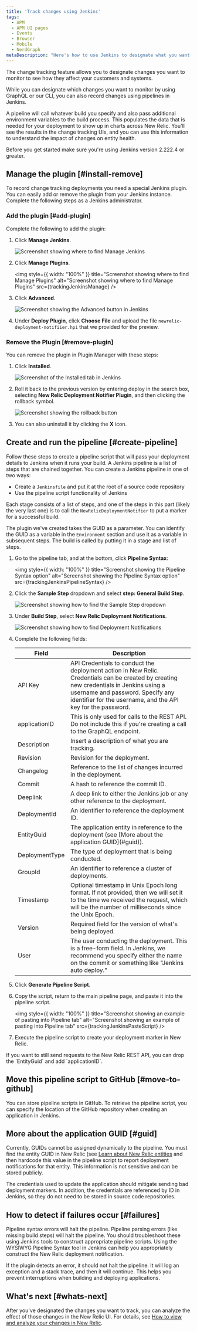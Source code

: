 ```yaml
---
title: 'Track changes using Jenkins'
tags:
  - APM
  - APM UI pages
  - Events
  - Browser
  - Mobile
  - NerdGraph
metaDescription: "Here's how to use Jenkins to designate what you want to capture with change tracking."
---
```












The change tracking feature allows you to designate changes you want to monitor to see how they affect your customers and systems.

While you can designate which changes you want to monitor by using GraphQL or our CLI, you can also record changes using pipelines in Jenkins.

A pipeline will call whatever build you specify and also pass additional environment variables to the build process. This populates the data that is needed for your deployment to show up in charts across New Relic. You'll see the results in the change tracking UIs, and you can use this information to understand the impact of changes on entity health.

Before you get started make sure you're using Jenkins version 2.222.4 or greater.


## Manage the plugin [#install-remove]

To record change tracking deployments you need a special Jenkins plugin. You can easily add or remove the plugin from your Jenkins instance. Complete the following steps as a Jenkins administrator.

### Add the plugin [#add-plugin]

Complete the following to add the plugin:

1. Click **Manage Jenkins**.

    <img
      title="Screenshot showing where to find Manage Jenkins"
      alt="Screenshot showing where to find Manage Jenkins"
      src={trackingJenkinsHomePage}
    />
2. Click **Manage Plugins**.

    <img
      style={{ width: "100%" }}
      title="Screenshot showing where to find Manage Plugins"
      alt="Screenshot showing where to find Manage Plugins"
      src={trackingJenkinsManage}
    />
3. Click **Advanced**.

    <img
      title="Screenshot showing the Advanced button in Jenkins"
      alt="Screenshot showing the Advanced button in Jenkins"
      src={trackingJenkinsAdvanced}
    />
4. Under **Deploy Plugin**, click **Choose File** and upload the file `newrelic-deployment-notifiier.hpi` that we provided for the preview.

### Remove the Plugin [#remove-plugin]

You can remove the plugin in Plugin Manager with these steps:

1. Click **Installed**.

    <img
      title="Screenshot of the Installed tab in Jenkins"
      alt="Screenshot of the Installed tab in Jenkins"
      src={trackingJenkinsInstalledTab}
    />
2. Roll it back to the previous version by entering deploy in the search box, selecting **New Relic Deployment Notifier Plugin**, and then clicking the rollback symbol.

    <img
      title="Screenshot showing the rollback button"
      alt="Screenshot showing the rollback button"
      src={trackingJenkinsRollback}
    />
3. You can also uninstall it by clicking the **X** icon.

## Create and run the pipeline [#create-pipeline]

Follow these steps to create a pipeline script that will pass your deployment details to Jenkins when it runs your build. A Jenkins pipeline is a list of steps that are chained together. You can create a Jenkins pipeline in one of two ways:

* Create a `Jenkinsfile` and put it at the root of a source code repository
* Use the pipeline script functionality of Jenkins

Each stage consists of a list of steps, and one of the steps in this part (likely the very last one) is to call the `NewRelicDeploymentNotifier` to put a marker for a successful build.

The plugin we've created takes the GUID as a parameter. You can identify the GUID as a variable in the `Environment` section and use it as a variable in subsequent steps. The build is called by putting it in a stage and list of steps.

1. Go to the pipeline tab, and at the bottom, click **Pipeline Syntax**:

    <img
      style={{ width: "100%" }}
      title="Screenshot showing the Pipeline Syntax option"
      alt="Screenshot showing the Pipeline Syntax option"
      src={trackingJenkinsPipelineSyntax}
    />
2. Click the **Sample Step** dropdown and select **step: General Build Step**.

    <img
      title="Screenshot showing how to find the Sample Step dropdown"
      alt="Screenshot showing how to find the Sample Step dropdown"
      src={trackingJenkinsSampleStep}
    />
3. Under **Build Step**, select **New Relic Deployment Notifications**.

    <img
      title="Screenshot showing how to find Deployment Notifications"
      alt="Screenshot showing how to find Deployment Notifications"
      src={trackingJenkinsDeployNotification}
    />
4. Complete the following fields:

    <table>
      <thead>
        <tr>
          <th style={{ width: "200px" }}>
            Field
          </th>
          <th>
            Description
          </th>
        </tr>
      </thead>
        <tbody>
        <tr>
          <td>
            API Key
          </td>
          <td>
            API Credentials to conduct the deployment action in New Relic. Credentials can be created by creating new credentials in Jenkins using a username and password. Specify any identifier for the username, and the API key for the password.
          </td>
        </tr>
        <tr>
          <td>
            applicationID
          </td>
          <td>
            This is only used for calls to the REST API. Do not include this if you're creating a call to the GraphQL endpoint.
          </td>
        </tr>
        <tr>
          <td>
            Description
          </td>
          <td>
            Insert a description of what you are tracking.
          </td>
        </tr>
        <tr>
          <td>
            Revision
          </td>
          <td>
            Revision for the deployment.
          </td>
        </tr>
        <tr>
          <td>
            Changelog
          </td>
          <td>
            Reference to the list of changes incurred in the deployment.
          </td>
        </tr>
        <tr>
          <td>
            Commit
          </td>
          <td>
            A hash to reference the commit ID.
          </td>
        </tr>
        <tr>
          <td>
            Deeplink
          </td>
          <td>
            A deep link to either the Jenkins job or any other reference to the deployment.
          </td>
        </tr>
        <tr>
          <td>
            DeploymentId
          </td>
          <td>
            An identifier to reference the deployment ID.
          </td>
        </tr>
        <tr>
          <td>
            EntityGuid
          </td>
          <td>
            The application entity in reference to the deployment (see [More about the application GUID](#guid)).
          </td>
        </tr>
        <tr>
          <td>
            DeploymentType
          </td>
          <td>
            The type of deployment that is being conducted.
          </td>
        </tr>
        <tr>
          <td>
            GroupId
          </td>
          <td>
            An identifier to reference a cluster of deployments.
          </td>
        </tr>
        <tr>
          <td>
            Timestamp
          </td>
          <td>
            Optional timestamp in Unix Epoch long format. If not provided, then we will set it to the time we received the request, which will be the number of milliseconds since the Unix Epoch.
          </td>
        </tr>
        <tr>
          <td>
            Version
          </td>
          <td>
            Required field for the version of what's being deployed.
          </td>
        </tr>
        <tr>
          <td>
            User
          </td>
          <td>
            The user conducting the deployment. This is a free-form field. In Jenkins, we recommend you specify either the name on the commit or something like "Jenkins auto deploy."
          </td>
        </tr>
      </tbody>
    </table>
5. Click **Generate Pipeline Script**.
6. Copy the script, return to the main pipeline page, and paste it into the pipeline script.

    <img
      style={{ width: "100%" }}
      title="Screenshot showing an example of pasting into Pipeline tab"
      alt="Screenshot showing an example of pasting into Pipeline tab"
      src={trackingJenkinsPasteScript}
    />
7. Execute the pipeline script to create your deployment marker in New Relic.

<Callout variant="tip">
If you want to still send requests to the New Relic REST API, you can drop the `EntityGuid` and add `applicationID`.
</Callout>

## Move this pipeline script to GitHub [#move-to-github]

You can store pipeline scripts in GitHub. To retrieve the pipeline script, you can specify the location of the GitHub repository when creating an application in Jenkins.

## More about the application GUID [#guid]

Currently, GUIDs cannot be assigned dynamically to the pipeline. You must find the entity GUID in New Relic (see [Learn about New Relic entities](/docs/new-relic-solutions/new-relic-one/core-concepts/what-entity-new-relic#find) and then hardcode this value in the pipeline script to report deployment notifications for that entity. This information is not sensitive and can be stored publicly.

The credentials used to update the application should mitigate sending bad deployment markers. In addition, the credentials are referenced by ID in Jenkins, so they do not need to be stored in source code repositories.

## How to detect if failures occur [#failures]

Pipeline syntax errors will halt the pipeline. Pipeline parsing errors (like missing build steps) will halt the pipeline. You should troubleshoot these using Jenkins tools to construct appropriate pipeline scripts. Using the WYSIWYG Pipeline Syntax tool in Jenkins can help you appropriately construct the New Relic deployment notification.

If the plugin detects an error, it should not halt the pipeline. It will log an exception and a stack trace, and then it will continue. This helps you prevent interruptions when building and deploying applications.

## What's next [#whats-next]

After you've designated the changes you want to track, you can analyze the effect of those changes in the New Relic UI. For details, see [How to view and analyze your changes in New Relic](/docs/change-tracking/change-tracking-view-analyze).